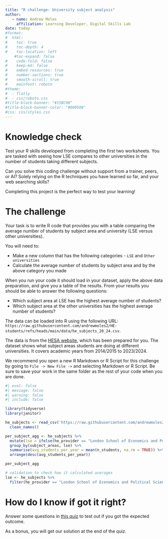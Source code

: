 ```yaml
---
title: "R challenge: University subject analysis"
author:
   - name: Andrew Moles
     affiliation: Learning Developer, Digital Skills Lab
date: today
#format:
#  html:
#    toc: true
#    toc-depth: 4
#    toc-location: left
    #toc-expand: false
#    code-fold: false
#    keep-md: false
#    embed-resources: true
#    number-sections: true
#    smooth-scroll: true
#    mainfont: roboto
#theme: 
#  - flatly
#  - css/roboto.css
#title-block-banner: "#15BC9B"
#title-block-banner-color: "#000508"
#css: css/styles.css
---
```


# Knowledge check

Test your R skills developed from completing the first two worksheets. You are tasked with seeing how LSE compares to other universities in the number of students taking different subjects. 

Can you solve this coding challenge without support from a trainer, peers, or AI? Solely relying on the R techniques you have learned so far, and your web searching skills?

Completing this project is the perfect way to test your learning!

# The challenge

Your task is to write R code that provides you with a table comparing the average number of students by subject area and university (LSE versus other universities). 

You will need to: 

- Make a new column that has the following categories - `LSE` and `Other universities`
- Calculate the average number of students by subject area and by the above category you made

When you run your code it should load in your dataset, apply the above data preparation, and give you a table of the results. From your results you should be able to answer the following questions:

- Which subject area at LSE has the highest average number of students?   
- Which subject area at the other universities has the highest average number of students?

The data can be loaded into R using the following URL: `https://raw.githubusercontent.com/andrewmoles2/HE-students/refs/heads/main/data/he_subjects_20_24.csv`. 

The data is from the [HESA website](https://www.hesa.ac.uk/data-and-analysis/students){target='_blank'}, which has been prepared for you. The dataset shows what subject areas students are doing at different universities. It covers academic years from 2014/2015 to 2023/2024.

We recommend you open a new R Markdown or R Script for this challenge by going to `File -> New File ->` and selecting Markdown or R Script. Be sure to save your work in the same folder as the rest of your code when you are done. 


```r
#| eval: false
#| message: false
#| warning: false
#| include: false

library(tidyverse)
library(janitor)

he_subjects <- read_csv('https://raw.githubusercontent.com/andrewmoles2/HE-students/refs/heads/main/data/he_subjects_20_24.csv') %>%
  clean_names()

per_subject_agg <- he_subjects %>%
  mutate(lse = ifelse(he_provider == "London School of Economics and Political Science", "LSE", "Other universities")) %>%
  group_by(subject_areas, lse) %>%
  summarise(avg_students_per_year = mean(n_students, na.rm = TRUE)) %>%
  arrange(desc(avg_students_per_year))

per_subject_agg

# validation to check how it calculated averages
lse <- he_subjects %>%
  filter(he_provider == "London School of Economics and Political Science")
```

# How do I know if got it right?

Answer some questions in [this quiz](https://forms.office.com/e/W0t7pRQX9i){target='_blank'} to test out if you got the expected outcome. 

As a bonus, you will get our solution at the end of the quiz. 


